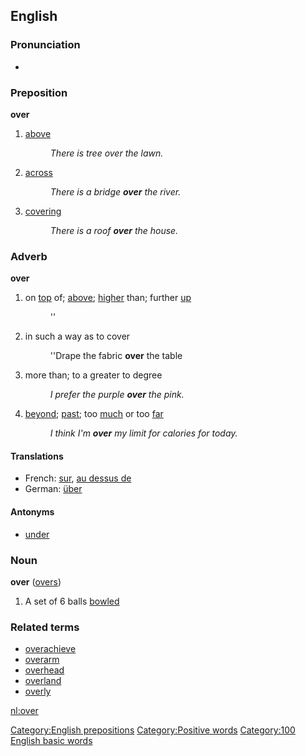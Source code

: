 {{rfc}}
==English==
===Pronunciation===
<!--Please put IPA/SAMPA above the audio, for consistency-->
*{{audio|en-us-over.ogg|Audio (US)}}

===Preposition===
'''over'''
#[[above]]
#:''There is tree over the lawn.''
#[[across]]
#:''There is a bridge '''over''' the river.''
#[[covering]]
#:''There is a roof '''over''' the house.''

===Adverb===
'''over'''
#on [[top]] of; [[above]]; [[higher]] than; further [[up]]
#:''
#in such a way as to cover
#:''Drape the fabric '''over''' the table
#more than; to a greater to degree
#:''I prefer the purple '''over''' the pink.''
#[[beyond]]; [[past]]; too [[much]] or too [[far]]
#:''I think I'm '''over''' my limit for calories for today.''

====Translations====
*French: [[sur]], [[au dessus de]]
*German: [[über]]

====Antonyms====
*[[under]]

===Noun===
'''over''' ([[overs]])
# {{cricket}} A set of 6 balls [[bowl]]ed

===Related terms===
*[[overachieve]]
*[[overarm]]
*[[overhead]]
*[[overland]]
*[[overly]]

[[nl:over]]
[[Category:English prepositions]]
[[Category:Positive words]]
[[Category:100 English basic words]]